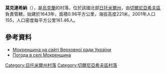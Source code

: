 {{coord|50|29|26|N|28|35|45|E|scale:30000|display=title}}

'''莫克連希納'''（{{lang-uk|Мокренщина}}），是[[烏克蘭|烏克蘭]]的村落，位於該國北部[[日托米爾州|日托米爾州]]，由[[切爾尼亞希夫區|切爾尼亞希夫區]]負責管轄，始建於1643年，面積0.96平方公里，海拔高度221米，2001年人口155，人口密度每平方公里161.46人。

==參考資料==
* [http://w1.c1.rada.gov.ua/pls/z7502/A005?rf7571=10819 Мокренщина на сайті Верховної ради України]{{dead link|date=2018年4月 |bot=InternetArchiveBot |fix-attempted=yes }}
* [http://weather.in.ua/ua/zhitomirskaja/16176 Погода в селі Мокренщина] {{Wayback|url=http://weather.in.ua/ua/zhitomirskaja/16176 |date=20111219120840 }}

{{DEFAULTSORT:Мокренщина}}
[[Category:日托米爾州村落|Category:日托米爾州村落]]
[[Category:切爾尼亞希夫區村落|Category:切爾尼亞希夫區村落]]


{{Zhytomyr-geo-stub}}